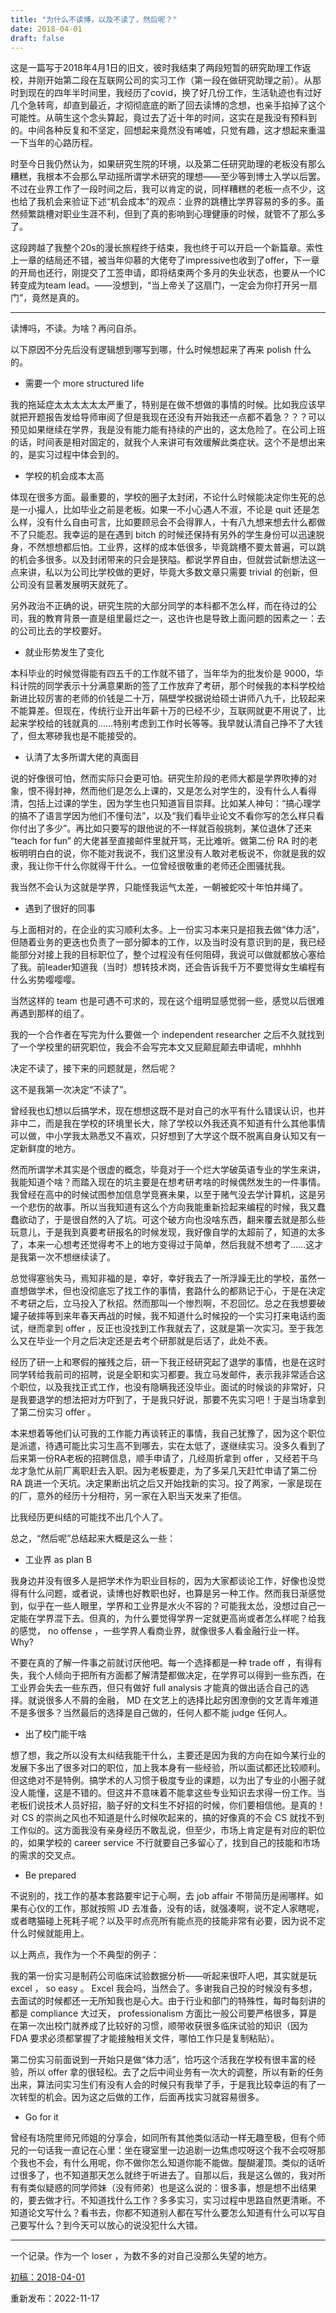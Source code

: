 ```yaml
---
title: "为什么不读博，以及不读了，然后呢？"
date: 2018-04-01
draft: false
---
```


这是一篇写于2018年4月1日的旧文，彼时我结束了两段短暂的研究助理工作返校，并刚开始第二段在互联网公司的实习工作（第一段在做研究助理之前）。从那时到现在的四年半时间里，我经历了covid，换了好几份工作，生活轨迹也有过好几个急转弯，却直到最近，才彻彻底底的断了回去读博的念想，也亲手掐掉了这个可能性。从萌生这个念头算起，竟过去了近十年的时间，这实在是我没有预料到的。中间各种反复和不坚定，回想起来竟然没有唏嘘，只觉有趣，这才想起来重温一下当年的心路历程。

时至今日我仍然认为，如果研究生院的环境，以及第二任研究助理的老板没有那么糟糕，我根本不会那么早动摇所谓学术研究的理想——至少等到博士入学以后罢。不过在业界工作了一段时间之后，我可以肯定的说，同样糟糕的老板一点不少，这也给了我机会来验证下述“机会成本”的观点：业界的跳槽比学界容易的多的多。虽然频繁跳槽对职业生涯不利，但到了真的影响到心理健康的时候，就管不了那么多了。

这段跨越了我整个20s的漫长旅程终于结束，我也终于可以开启一个新篇章。索性上一章的结局还不错，被当年仰慕的大佬夸了impressive也收到了offer，下一章的开局也还行，刚提交了工签申请，即将结束两个多月的失业状态，也要从一个IC转变成为team lead。——没想到，“当上帝关了这扇门，一定会为你打开另一扇门”，竟然是真的。

---

读博吗，不读。为啥？再问自杀。

以下原因不分先后没有逻辑想到哪写到哪，什么时候想起来了再来 polish 什么的。

- 需要一个 more structured life

我的拖延症太太太太太太严重了，特别是在做不想做的事情的时候。比如我应该早就把开题报告发给导师审阅了但是我现在还没有开始我还一点都不着急？？？可以预见如果继续在学界，我是没有能力能有持续的产出的，这太危险了。在公司上班的话，时间表是相对固定的，就我个人来讲可有效缓解此类症状。这个不是想出来的，是实习过程中体会到的。

- 学校的机会成本太高

体现在很多方面。最重要的，学校的圈子太封闭，不论什么时候能决定你生死的总是一小撮人，比如毕业之前是老板。如果一不小心遇人不淑，不论是 quit 还是怎么样，没有什么自由可言，比如要顾忌会不会得罪人，十有八九想来想去什么都做不了只能忍。我幸运的是在遇到 bitch 的时候还保持有另外的学生身份可以迅速脱身，不然想想都后怕。工业界，这样的成本低很多，毕竟跳槽不要太普遍，可以跳的机会多很多。以及封闭带来的只会是狭隘。都说学界自由，但就尝试新想法这一点来讲，私以为公司比学校做的更好，毕竟大多数文章只需要 trivial 的创新，但公司没有显著发展明天就死了。

另外政治不正确的说，研究生院的大部分同学的本科都不怎么样，而在待过的公司，我的教育背景一直是组里最烂之一，这也许也是导致上面问题的因素之一：去的公司比去的学校要好。

- 就业形势发生了变化

本科毕业的时候觉得能有四五千的工作就不错了，当年华为的批发价是 9000，华科计院的同学表示十分满意果断的签了工作放弃了考研，那个时候我的本科学校给新进比较厉害的老师的价钱是二十万，隔壁学校据说给硕士讲师八九千，比较起来不能算差。但现在，传统行业开出年薪十万的已经不少，互联网就更不用说了，比起来学校给的钱就真的……特别考虑到工作时长等等。我早就认清自己挣不了大钱了，但太寒碜我也是不能接受的。

- 认清了太多所谓大佬的真面目

说的好像很可怕，然而实际只会更可怕。研究生阶段的老师大都是学界吹捧的对象，恨不得封神，然而他们是怎么上课的，又是怎么对学生的，没有什么人看得清，包括上过课的学生，因为学生也只知道盲目崇拜。比如某人神句：“搞心理学的搞不了语言学因为他们不懂句法”，以及“我们看毕业论文不看你写的怎么样只看你付出了多少”。再比如只要写的跟他说的不一样就百般挑刺，某位退休了还来 “teach for fun” 的大佬甚至直接邮件里就开骂，无比难听。做第二份 RA 时的老板明明白白的说，你不能对我说不，我们这里没有人敢对老板说不，你就是我的奴隶，我让你干什么你就得干什么。一位曾经很敬重的老师还企图骚扰我。

我当然不会认为这就是学界，只能怪我运气太差，一朝被蛇咬十年怕井绳了。

- 遇到了很好的同事

与上面相对的，在企业的实习顺利太多。上一份实习本来只是招我去做“体力活”，但随着业务的更迭也负责了一部分脚本的工作，以及当时没有意识到的是，我已经能部分对接上我的目标职位了，整个过程没有任何阻碍，我说可以做就都放心塞给了我。前leader知道我（当时）想转技术岗，还会告诉我千万不要觉得女生编程有什么劣势嘤嘤嘤。

当然这样的 team 也是可遇不可求的，现在这个组明显感觉弱一些，感觉以后很难再遇到那样的组了。

我的一个合作者在写完为什么要做一个 independent researcher 之后不久就找到了一个学校里的研究职位，我会不会写完本文又屁颠屁颠去申请呢，mhhhh

决定不读了，接下来的问题就是，然后呢？

这不是我第一次决定“不读了”。

曾经我也幻想以后搞学术，现在想想这既不是对自己的水平有什么错误认识，也并非中二，而是我在学校的环境里长大，除了学校以外我还真不知道有什么其他事情可以做，中小学我太熟悉又不喜欢，只好想到了大学这个既不脱离自身认知又有一定新鲜度的地方。

然而所谓学术其实是个很虚的概念，毕竟对于一个烂大学破英语专业的学生来讲，我能知道个啥？而踏入现在的坑主要是在想考研考啥的时候偶然发生的一件事情。我曾经在高中的时候试图参加信息学竞赛未果，以至于赌气没去学计算机，这是另一个悲伤的故事。所以当我知道有这么个方向我能重新捡起来编程的时候，我又蠢蠢欲动了，于是很自然的入了坑。可这个破方向也没啥东西，翻来覆去就是那么些玩意儿，于是我到真要考研报名的时候发现，我好像自学的太超前了，知道的太多了，本来一心想考还觉得考不上的地方变得过于简单，然后我就不想考了……这才是我第一次不想继续读了。

总觉得塞翁失马，焉知非福的是，幸好，幸好我去了一所浮躁无比的学校，虽然一直想做学术，但也没彻底忘了找工作的事情，套路什么的都熟记于心，于是在决定不考研之后，立马投入了秋招。然而那叫一个惨烈啊，不忍回忆。总之在我想要破罐子破摔等到来年春天再战的时候，我不知道什么时候投的一个实习打来电话约面试，继而拿到 offer ，反正也没找到工作我就去了，这就是第一次实习。至于我怎么又在毕业一个月之后决定还是去考个研那就是后话了，此处不表。

经历了研一上和寒假的摧残之后，研一下我正经研究起了退学的事情，也是在这时同学转给我前司的招聘，说是全职和实习都要。我立马发邮件，表示我非常适合这个职位，以及我找正式工作，也没有隐瞒我还没毕业。面试的时候谈的非常好，只是我要退学的想法把对方吓到了，于是我只好说，那要不先实习吧！于是当场拿到了第二份实习 offer 。

本来想着等他们认可我的工作能力再谈转正的事情，我自己犹豫了，因为这个职位是派遣，待遇可能比实习生高不到哪去，实在太低了，遂继续实习。没多久看到了后来第一份RA老板的招聘信息，顺手申请了，几经周折拿到 offer ，又经若干乌龙才急忙从前厂离职赶去入职。因为老板要走，为了多呆几天赶忙申请了第二份 RA 跳进一个天坑。决定果断出坑之后又开始找新的实习。投了两家，一家是现在的厂，意外的经历十分相符，另一家在入职当天发来了拒信。

比我经历更纠结的可能找不出几个人了。

总之，“然后呢”总结起来大概是这么一些：

- 工业界 as plan B

我身边并没有很多人是把学术作为职业目标的，因为大家都谈论工作，好像也没觉得有什么问题，或者说，读博也好教职也好，也算是另一种工作。然而我日渐感觉到，似乎在一些人眼里，学界和工业界是水火不容的？可能我太怂，没想过自己一定能在学界混下去。但真的，为什么要觉得学界一定就更高尚或者怎么样呢？给我的感觉， no offense ，一些学界人看商业界，就像很多人看金融行业一样。 Why?

不要在真的了解一件事之前就讨厌他吧。每一个选择都是一种 trade off ，有得有失，我个人倾向于把所有方面都了解清楚都做决定，在学界可以得到一些东西，在工业界会失去一些东西，但只有做好 full analysis 才能真的做出适合自己的选择。就说很多人不屑的金融， MD 在文艺上的选择比起穷困潦倒的文艺青年难道不是多很多？当然最后的选择是自己做的，任何人都不能 judge 任何人。

- 出了校门能干啥

想了想，我之所以没有太纠结我能干什么，主要还是因为我的方向在如今某行业的发展下多出了很多对口的职位，加上我本身有一些经验，所以面试都还比较顺利。但这绝对不是特例。搞学术的人习惯于极度专业的课题，以为出了专业的小圈子就没人能懂，这是不错的。但这并不意味着不能拿这些专业知识去求得一份工作。当老板们说技术人员好招，脑子好的文科生不好招的时候，你们要相信他。是真的！对 CS 的崇尚之风也不知道是什么时候吹起来的，搞的好像真的不会 CS 就找不到工作似的。这方面我没有亲身经历不敢乱说，但至少，市场上肯定是有对应的职位的，如果学校的 career service 不行就要自己多留心了，找到自己的技能和市场的需求的交叉点。

- Be prepared

不说别的，找工作的基本套路要牢记于心啊，去 job affair 不带简历是闹哪样。如果有心仪的工作，那就按照 JD 去准备，没有的话，就强凑啊，说不定人家瞎呢，或者瞎猫碰上死耗子呢？以及平时点亮所有能点亮的技能非常有必要，因为说不定什么时候就能用上。

以上两点，我作为一个不典型的例子：

我的第一份实习是制药公司临床试验数据分析——听起来很吓人吧，其实就是玩 excel ， so easy 。 Excel 我会吗，当然会了。多谢我自己投的时候没有多想，去面试的时候都还一无所知我也是心大。由于行业和部门的特殊性，每时每刻讲的都是 compliance 大过天， professionalism 方面比一般公司要严格很多，算是在第一次出校门就养成了比较好的习惯，顺带收获很多临床试验的知识（因为 FDA 要求必须都掌握了才能接触相关文件，哪怕工作只是复制粘贴）。

第二份实习前面说到一开始只是做“体力活”，恰巧这个活我在学校有很丰富的经验，所以 offer 拿的很轻松。去了之后中间业务有一次大的调整，所以有新的任务出来，算法问实习生们有没有人会的时候只有我举了手，于是我比较幸运的有了一次转型的机会。因为这之后做的工作，后面再找实习就容易很多。

- Go for it

曾经有场院里师兄师姐的分享会，如同所有其他类似活动一样无趣至极，但有个师兄的一句话我一直记在心里：坐在寝室里一边追剧一边焦虑哎呀这个我不会哎呀那个我也不会，有什么用呢，你不做你怎么知道你能不能做。醍醐灌顶。类似的话听过很多了，也不知道那天怎么就终于听进去了。自那以后，我是这么做的，我对所有有类似疑惑的同学师妹（没有师弟）也是这么说的：很多事，想是想不出结果的，要去做才行。不知道找什么工作？多多实习，实习过程中思路自然更清晰。不知道论文写什么？看书去，你都不知道别人都在写什么要怎么知道有什么可以写自己要写什么？到今天可以放心的说没犯什么大错。

--- 

一个记录。作为一个 loser ，为数不多的对自己没那么失望的地方。

[初稿：2018-04-01](https://www.douban.com/note/663664679/?_i=8657389OISx5Hh)

重新发布：2022-11-17